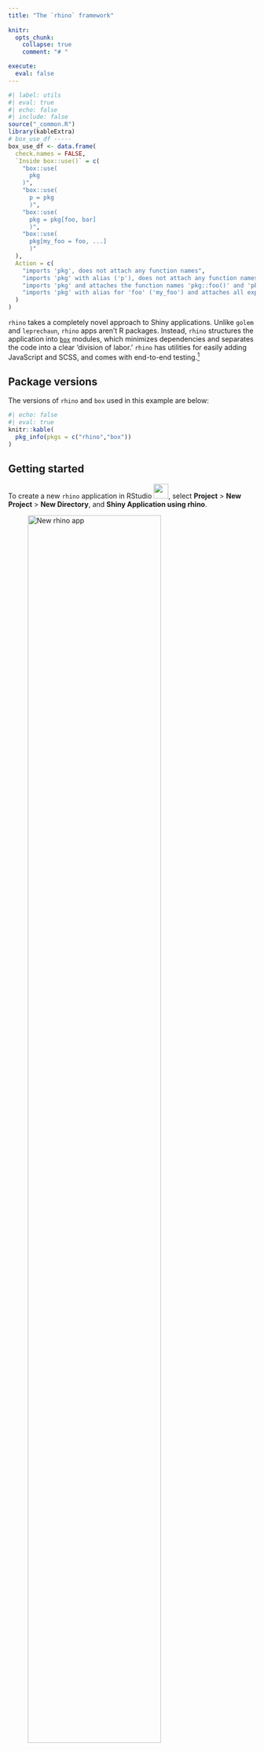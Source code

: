 ```yaml
---
title: "The `rhino` framework"
    
knitr:
  opts_chunk: 
    collapse: true
    comment: "# "

execute: 
  eval: false
---
```


```r
#| label: utils
#| eval: true 
#| echo: false 
#| include: false
source("_common.R")
library(kableExtra)
# box_use_df -----
box_use_df <- data.frame(
  check.names = FALSE,
  `Inside box::use()` = c(
    "box::use(
      pkg
    )",
    "box::use(
      p = pkg
      )",
    "box::use(
      pkg = pkg[foo, bar]
      )",
    "box::use(
      pkg[my_foo = foo, ...]
      )"
  ),
  Action = c(
    "imports 'pkg', does not attach any function names",
    "imports 'pkg' with alias ('p'), does not attach any function names",
    "imports 'pkg' and attaches the function names 'pkg::foo()' and 'pkg::bar()'",
    "imports 'pkg' with alias for 'foo' ('my_foo') and attaches all exported function names"
  )
)
```

`rhino` takes a completely novel approach to Shiny applications. Unlike `golem` and `leprechaun`, `rhino` apps aren't R packages. Instead, `rhino` structures the application into [`box`](https://klmr.me/box/) modules, which minimizes dependencies and separates the code into a clear 'division of labor.' `rhino` has utilities for easily adding JavaScript and SCSS, and comes with end-to-end testing.[^view-rap]

[^view-rap]: The code used to build the `rhino` app is available [here](https://github.com/mjfrigaard/sfw/raw/main/_apps/rap.tar.gz).

## Package versions

The versions of `rhino` and `box` used in this example are below:

```r
#| echo: false
#| eval: true
knitr::kable(
  pkg_info(pkgs = c("rhino","box"))
)
```

## Getting started

To create a new `rhino` application in RStudio ![](img/rstudio.png){height=30}, select **Project** \> **New Project** \> **New Directory**, and **Shiny Application using rhino**. 


![New `rhino` app](img/rhino_new_project.png){fig-align="center" width="80%"}

The **New Project Wizard** will require a *Directory name* and *subdirectory* and *Github Actions CI* (selected by default)

![New Project Wizard](img/new_rhino.png){fig-align="center" width="80%"}


After clicking **Create Project**, rhino will set up our new app (and you should see something like the following output in the **Console**):

:::{layout="[20,80]" layout-valign="top"}

**Installing dependencies:**

```verbatim
- Linking packages into the project library ... Done!
- Resolving missing dependencies ... 
# Installing packages -------------------------------
- Installing treesitter ...     OK [linked from cache]
- Installing treesitter.r ...   OK [linked from cache]
```

:::

:::{layout="[20,80]" layout-valign="top"}

**Updating `renv` lockfile:**

```verbatim
The following package(s) will be updated in the lockfile:

# CRAN --------------------------------------------------
- backports      [* -> 1.5.0]
- box            [* -> 1.2.0]
- box.linters    [* -> 0.10.5]
- box.lsp        [* -> 0.1.3]
- codetools      [* -> 0.2-20]
- config         [* -> 0.3.2]
- lintr          [* -> 3.2.0]
- R.cache        [* -> 0.16.0]
- R.methodsS3    [* -> 1.8.2]
- rex            [* -> 1.2.1]
- styler         [* -> 1.10.3]
- xmlparsedata   [* -> 1.0.5]

# RSPM --------------------------------------------------
- jsonlite       [* -> 1.9.1]
- logger         [* -> 0.4.0]
- R.oo           [* -> 1.27.0]
- R.utils        [* -> 2.13.0]
- renv           [* -> 1.1.4]
- rhino          [* -> 1.10.1]
- stringi        [* -> 1.8.4]
- xfun           [* -> 0.51]

# pm ----------------------------------------------------
- base64enc      [* -> 0.1-3]
- brio           [* -> 1.1.5]
- bslib          [* -> 0.9.0]
- cachem         [* -> 1.1.0]
- callr          [* -> 3.7.6]
- cli            [* -> 3.6.4]
- commonmark     [* -> 1.9.5]
- crayon         [* -> 1.5.3]
- desc           [* -> 1.4.3]
- diffobj        [* -> 0.3.5]
- digest         [* -> 0.6.37]
- evaluate       [* -> 1.0.3]
- fastmap        [* -> 1.2.0]
- fontawesome    [* -> 0.5.3]
- fs             [* -> 1.6.5]
- glue           [* -> 1.8.0]
- highr          [* -> 0.11]
- htmltools      [* -> 0.5.8.1]
- httpuv         [* -> 1.6.15]
- jquerylib      [* -> 0.1.4]
- knitr          [* -> 1.50]
- later          [* -> 1.4.1]
- lazyeval       [* -> 0.2.2]
- lifecycle      [* -> 1.0.4]
- magrittr       [* -> 2.0.3]
- memoise        [* -> 2.0.1]
- mime           [* -> 0.13]
- pkgbuild       [* -> 1.4.7]
- pkgload        [* -> 1.4.0]
- praise         [* -> 1.0.0]
- processx       [* -> 3.8.6]
- promises       [* -> 1.3.2]
- ps             [* -> 1.9.0]
- purrr          [* -> 1.0.4]
- R6             [* -> 2.6.1]
- rappdirs       [* -> 0.3.3]
- Rcpp           [* -> 1.0.14]
- rlang          [* -> 1.1.5]
- rprojroot      [* -> 2.0.4]
- rstudioapi     [* -> 0.17.1]
- sass           [* -> 0.4.9]
- shiny          [* -> 1.10.0]
- sourcetools    [* -> 0.1.7-1]
- stringr        [* -> 1.5.1]
- testthat       [* -> 3.2.3]
- treesitter     [* -> 0.1.0]
- treesitter.r   [* -> 1.1.0]
- vctrs          [* -> 0.6.5]
- waldo          [* -> 0.6.1]
- withr          [* -> 3.0.2]
- xml2           [* -> 1.3.8]
- xtable         [* -> 1.8-4]
- yaml           [* -> 2.3.10]

The version of R recorded in the lockfile will be updated:
- R              [* -> 4.4.2]

- Lockfile written to "~/projects/dev/rap/renv.lock".
- Project '~/projects/dev/rap' loaded. [renv 1.1.4]
```

:::

:::{layout="[20,80]" layout-valign="top"}

**Application structure, tests, and CI/CD**:

```verbatim
✔ Initialized renv.
✔ Application structure created.
✔ Unit tests structure created.
✔ E2E tests structure created.
✔ Github Actions CI added.
```

:::

This initializes the new `rhino` app by opening the `.Rproj` file in RStudio ![](img/rstudio.png){height=30}. If you're using Positron ![](img/positron.png){height=30} To create a `rhino` application from the console, use the following:

```r
#| label: init-rhino
#| code-fold: false
#| eval: false
install.packages("rhino")
rhino::init("/path/to/rhino/app")
```

## `rhino` files 

The initial folder structure for a new `rhino` app is below:

```verbatim
rap/
├── app
│   ├── js/
│   │   └── index.js
│   ├── logic/
│   │   └── __init__.R
│   ├── main.R
│   ├── static/
│   │   └── favicon.ico
│   ├── styles/
│   │   └── main.scss
│   └── view/
│       └── __init__.R
├── app.R
├── config.yml
├── dependencies.R
├── rap.Rproj
├── renv
│   ├── activate.R
│   ├── library/
│   └── settings.json
├── renv.lock
├── rhino.yml
└── tests
    ├── cypress
    │   └── e2e
    │       └── app.cy.js
    ├── cypress.config.js
    ├── testthat
    │   └──  test-main.R
    └── testthat.R

```

The `rhino` package website has [excellent documentation](https://appsilon.github.io/rhino/articles/explanation/what-is-rhino.html) on their approach and philosophy to app development, and it's worth reading through this before getting started. I'll do my best to summarize the application's files below:

### App code 

The `app/` folder contains the primary folder and files:

```bash
#| code-fold: false
app
├── js
│   └── index.js
├── logic
│   └── __init__.R
├── main.R
├── static
│   └── favicon.ico
├── styles
│   └── main.scss
└── view
    └── __init__.R

6 directories, 6 files
```

The subfolders in `app/` contain the following files:

:::{layout="[50,50]" layout-valign="top"}

**`app/js/`** initially contains a blank `index.js` script.

```verbatim
app/js
└── index.js

1 directory, 1 file
```

:::

:::{layout="[50,50]" layout-valign="top"}

**`app/logic/`** contains utility functions and [*code independent from Shiny*](https://appsilon.github.io/rhino/articles/explanation/application-structure.html#logic).

```verbatim
app/logic/
└── __init__.R

1 directory, 1 file
```

:::


:::{layout="[50,50]" layout-valign="top"}

**`app/static/`** stores external resources (like JavaScript files) and is similar to the sub-folders in `inst/` from `golem` and `leprechaun`.

```verbatim
app/static/
└── favicon.ico

1 directory, 1 file
```

:::


:::{layout="[50,50]" layout-valign="top"}

**`app/styles/`** holds custom styles (CSS and HTML) in the `app/styles/main.css` file (which is initially blank).

```verbatim
app/styles/
└── main.scss

1 directory, 1 file
```

:::

:::{layout="[50,50]" layout-valign="top"}

**`app/view/`** will hold all the code used to build the application and [*relies upon the reactive capabilities of Shiny.*](https://appsilon.github.io/rhino/articles/explanation/application-structure.html#view)

```verbatim
app/view/
└── __init__.R

1 directory, 1 file
```

:::

:::{layout="[50,50]" layout-valign="top"}

**`app/main.R`** contains the primary `ui` and `server` code (similar to `app_ui` and `app_server` in a `golem` application).

```verbatim
app/
  └── main.R

1 directory, 1 file
```

:::

The initial **`main.R`** file contains the following code:

```r
#| label: rhino-initial-main
#| code-fold: true
#| code-summary: 'show/hide initial app/main.R'
box::use(
  shiny[bootstrapPage, div, moduleServer, NS, renderUI, tags, uiOutput],
)

#' @export
ui <- function(id) {
  ns <- NS(id)
  bootstrapPage(
    uiOutput(ns("message"))
  )
}

#' @export
server <- function(id) {
  moduleServer(id, function(input, output, session) {
    output$message <- renderUI({
      div(
        style = "display: flex; justify-content: center; align-items: center; height: 100vh;",
        tags$h1(
          tags$a("Check out Rhino docs!", href = "https://appsilon.github.io/rhino/")
        )
      )
    })
  })
}
```

```r
#| label: box_co_box
#| echo: false
#| eval: true
#| results: asis
co_box(color = "r", 
  header = "box::use()?", 
  contents = "If the `box` syntax looks strange--don't worry! `box` is designed to '*completely replaces the base R `library` and `require` functions.*' We'll cover it more in the **Build** section below.")
```

**`app.R`** will run the application and contains the `rhino::app()` function:[^minimal-app-dot-r]

```r
#| code-fold: false
# Rhino / shinyApp entrypoint. Do not edit.
rhino::app()
```

![Initial `rhino` app](img/rhino_initial_launch.png){width='100%' fig-align='center'}

[^minimal-app-dot-r]: `rhino` has a 'minimal `app.R`' [philosophy](https://appsilon.github.io/rhino/articles/explanation/application-structure.html#minimal-app-r), and the call to `rhino::app()` [performs multiple operations](https://appsilon.github.io/rhino/reference/app.html) beyond `shiny::runApp()`

#### YAML files

New `rhino` apps begin with two `.yml` configuration files:

`config.yml` is a YAML file that follows the [`config` package](https://rstudio.github.io/config/) format and initially contains two calls to `rhino`s environment variables:[^config-pkg]

[^config-pkg]: Read more about how to use `config.yml` in the **Environments** section of the [How to: Manage secrets and environments](https://appsilon.github.io/rhino/articles/how-to/manage-secrets-and-environments.html?#environments) vignette.



```yaml
default:
  rhino_log_level: !expr Sys.getenv("RHINO_LOG_LEVEL", "INFO")
  rhino_log_file: !expr Sys.getenv("RHINO_LOG_FILE", NA)
```

`rhino.yml` is a configuration file that contains options for 1) Sass build settings, and 3) import a legacy application structure to `rhino`.[^rhino-yml]

[^rhino-yml]: Read more about `rhino.yml` in the [Explanation: Configuring Rhino - rhino.yml](https://appsilon.github.io/rhino/articles/explanation/rhino-yml.html) vignette. The code below showcases the optional arguments (and is not included in the application).

```yaml
sass: string               # required | one of: "node", "r"
legacy_entrypoint: string  # optional | one of: "app_dir", "source", "box_top_level"
```

#### [`dependencies.R`]{style="font-size: 0.90em; font-weight: bold;"}

`rhino` apps manage dependencies with the `dependencies.R` file and [`renv`](https://rstudio.github.io/renv/articles/renv.html) package.

:::{layout="[50,50]" layout-valign="top"}

`dependencies.R` is used during deployment (as we can see from the comments) and contains any add-on packages used in the application.[^depends] 

[^depends]: `dependencies.R` is covered in the [Manage Dependencies vignette](https://appsilon.github.io/rhino/articles/how-to/manage-r-dependencies.html) on the package website.

```r
# This file allows packrat (used by rsconnect
# during deployment) to pick up dependencies.
library(rhino)
library(treesitter)
library(treesitter.r)
```

:::

:::{layout="[50,50]" layout-valign="top"}

The `renv/` folder stores the R package versions used in the application. `renv.lock` contains the packages and R version used in our application.[^renv]

```verbatim
rap/
  ├── renv/
  │    ├── activate.R
  │    ├── library/
  │    ├── sandbox/
  │    └── settings.dcf
  └── renv.lock
```

:::

[^renv]: Read more about [getting started with `renv`](https://rstudio.github.io/renv/articles/renv.html).
    
We know we'll be using `ggplot2`, `stringr`, and `rlang` in the app, so we'll load these packages here:
    
```r
#| label: snapshot-renv-depends
#| code-fold: false
rhino::pkg_install(c("ggplot2", "stringr", "rlang"))
```
    
Adding packages with `rhino::pkg_install()` will automatically update `dependencies.R` and `renv`.

#### Tests

The `tests/` folder initially contains two sub-folders, `cypress/` and `testthat/`, and the `cypress.json` file.

```verbatim
tests
├── cypress
│   └── e2e
│       └── app.cy.js
├── cypress.config.js
└── testthat
    └── test-main.R

4 directories, 3 files
```

:::{layout="[50,50]" layout-valign="top"}

`tests/cypress/` holds folders for using the Cypress web and component [testing framework](https://www.cypress.io/).[^cypress]

```verbatim
tests/cypress
        └── e2e
              └── app.cy.js

2 directories, 1 file
```

:::

[^cypress]: Testing with Cypress is also covered in the ['Use `shinttest2` vignette'](https://appsilon.github.io/rhino/articles/how-to/use-shinytest2.html).

:::{layout="[50,50]" layout-valign="top"}

`tests/testthat/` contains the architecture for writing unit tests with [testthat](https://testthat.r-lib.org/), which can be run with the `rhino::test_r()` helper function:[^rhino-unit-tests]

```verbatim
tests/testthat/
          └── test-main.R

1 directory, 1 file
```

:::
    
[^rhino-unit-tests]: Read more about `rhino` [unit tests](https://appsilon.github.io/rhino/reference/test_r.html)

## Development

Now that we've covered the initial file and folder structure of a new `rhino` application, we're going to cover how to convert our [movie review Shiny app](https://rstudio-education.github.io/shiny-course/) into the `rhino` structure. 

We'll have to 1) load the `movies` data, and 2) create/call the `scatter_plot()` utility function, and 3) convert the contents of `app.R` into modules.

::: {.callout-note collapse="true"}

### Application files 

I've included the original application files below:

```r
#| eval: false 
#| code-fold: true 
#| code-summary: 'show/hide monolithlic app.R file'
ui <- shiny::fluidPage(
  theme = shinythemes::shinytheme("spacelab"),
  shiny::sidebarLayout(
    shiny::sidebarPanel(
      shiny::selectInput(
        inputId = "y",
        label = "Y-axis:",
        choices = c(
          "IMDB rating" = "imdb_rating",
          "IMDB number of votes" = "imdb_num_votes",
          "Critics Score" = "critics_score",
          "Audience Score" = "audience_score",
          "Runtime" = "runtime"
        ),
        selected = "audience_score"
      ),

      shiny::selectInput(
        inputId = "x",
        label = "X-axis:",
        choices = c(
          "IMDB rating" = "imdb_rating",
          "IMDB number of votes" = "imdb_num_votes",
          "Critics Score" = "critics_score",
          "Audience Score" = "audience_score",
          "Runtime" = "runtime"
        ),
        selected = "critics_score"
      ),

      shiny::selectInput(
        inputId = "z",
        label = "Color by:",
        choices = c(
          "Title Type" = "title_type",
          "Genre" = "genre",
          "MPAA Rating" = "mpaa_rating",
          "Critics Rating" = "critics_rating",
          "Audience Rating" = "audience_rating"
        ),
        selected = "mpaa_rating"
      ),

      shiny::sliderInput(
        inputId = "alpha",
        label = "Alpha:",
        min = 0, max = 1,
        value = 0.4
      ),

      shiny::sliderInput(
        inputId = "size",
        label = "Size:",
        min = 0, max = 5,
        value = 3
      ),

      shiny::textInput(
        inputId = "plot_title",
        label = "Plot title",
        placeholder = "Enter text to be used as plot title"
      ),

      shiny::actionButton(
        inputId = "update_plot_title",
        label = "Update plot title"
      )
    ),

    shiny::mainPanel(
      shiny::br(),
      shiny::p(
        "These data were obtained from",
        shiny::a("IMBD", href = "http://www.imbd.com/"), "and",
        shiny::a("Rotten Tomatoes", href = "https://www.rottentomatoes.com/"), "."
      ),
      shiny::p("The data represent", 
        nrow(movies), 
        "randomly sampled movies released between 1972 to 2014 in the United States."),
      shiny::plotOutput(outputId = "scatterplot"),
      shiny::hr(),
        shiny::p(shiny::em("The code for this shiny application comes from", 
          shiny::a("Building Web Applications with shiny", 
            href = "https://rstudio-education.github.io/shiny-course/"))
          )
    )
  )
)

server <- function(input, output, session) {
  
  new_plot_title <- shiny::reactive({
      tools::toTitleCase(input$plot_title)
    }) |> 
    shiny::bindEvent(input$update_plot_title, 
                     ignoreNULL = FALSE, 
                     ignoreInit = FALSE)
    

  output$scatterplot <- shiny::renderPlot({
    scatter_plot(
        df = movies,
        x_var = input$x,
        y_var = input$y,
        col_var = input$z,
        alpha_var = input$alpha,
        size_var = input$size
      ) + 
      ggplot2::labs(title = new_plot_title()) + 
      ggplot2::theme_minimal() +
      ggplot2::theme(legend.position = "bottom")
  })
}

shiny::shinyApp(ui = ui, server = server)
```

```r
#| eval: false
#| code-fold: true 
#| code-summary: 'show/hide scatter_plot.R utility function'
scatter_plot <- function(df, x_var, y_var, col_var, alpha_var, size_var) {
    ggplot2::ggplot(data = df,
      ggplot2::aes(x = .data[[x_var]],
          y = .data[[y_var]],
          color = .data[[col_var]])) +
      ggplot2::geom_point(alpha = alpha_var, size = size_var)

}
```

Download the [`movies`](https://github.com/mjfrigaard/sfw/raw/main/movies.RData) dataset.

:::




:::{layout="[85,15]" layout-valign="top"}

<div>
### `box` modules
</div>

![](img/box-logo.png){width="0.75in" fig-align="left"}

:::

Unlike R packages, `rhino` applications don't use the `NAMESPACE` and `DESCRIPTION` to manage dependencies. Instead, they use the [`box`](https://klmr.me/box/index.html) modules to explicitly import packages and functions. `box` is designed for writing "*reusable, composable and modular R code*"

#### Dependency refresher

In standard Shiny app development, add-on package functions are used with the following steps:

1. install the package using `install.packages('pkg')`

2. run `library(pkg)`, which loads the package namespace '*and attach\[es\] it on the search list*'

If/when the app is converted into an R package, add-on packages are managed by: 

1. including the package in the `DESCRIPTION` file 

2. using `pkg::fun()` in code below `R/` [^roxygen2-dependencies]
  
[^roxygen2-dependencies]: Add-on packages can also be included in R packages by adding the  `@importFrom` or `@import` tags from `roxygen2`, which writes the `NAMESPACE` directives

The methods above might prompt the following questions:

1. _Why do we load and attach the **entire package namespace** *and* if we only need a single function during standard (i.e., non-package) R development?_ [^install-packages-library]

2. _Why do we install the **entire package** in the `DESCRIPTION` if we're only accessing a single function below R with `pkg::fun()` in our R package?_ [^import-packages-description]

[^install-packages-library]: `install.packages()` downloads and installs packages from a repo like CRAN or GitHub, and `library` (or `require`) loads and attaches the add-on packages to the search list.

[^import-packages-description]: Adding a package to the `Imports` field in the `DESCRIPTION` will download/install the add-on package when your package is installed, but not *attach* it to the search list (the `Depends` field *will* install and attach the package).

This is where [`box`](https://klmr.me/box/index.html) comes in--it's designed to *'completely replace the base R `library` and `require` functions'*. 

#### How `box` modules work

Below is a quick demonstration of `box` modules using `tidyverse::tidyverse_logo()`. If we attempted to use the `tidyverse_logo()` function without installing or loading the `tidyverse` meta-package, we see the following error:[^tidyverse]

[^tidyverse]: `library(tidyverse)` is typically used to install the core tidyverse packages (`ggplot2`, `dplyr`, `tidyr`, `readr`, `purrr`, `tibble`, `stringr`, `forcats`), but this is not advised during package development. 

```r
#| label: tidyverse_logo_test
#| echo: true
#| eval: false
#| error: true
#| code-fold: false
tidyverse_logo()
```

```verbatim
#| eval: false
#| code-fold: false
Error in tidyverse_logo(): could not find function "tidyverse_logo"
```
    
This is expected, because even if `tidyverse` has been installed, it hasn't been loaded with `libaray(tidyverse)`. `box` modules allow us to **encapsulate and explicitly import packages and functions**.[^rhino-explicit-namespaces] 

Below is a quick demonstration of how they work:

:::{layout="[50,50]" layout-valign="top"}

**Create folder**: Create a new `box` module named `tidy` (which again, is just a folder named `tidy`)

```verbatim
└──tidy/
    └─logo.R 
```

:::

:::{layout="[50,50]" layout-valign="top"}

**Import**: import the `tidyverse_logo()` from `tidyverse` by creating a `logo.R` file with the following code

```r
#' @export
box::use(
  tidyverse[tidyverse_logo]
)
```

:::

:::{layout="[50,50]" layout-valign="top"}

**Use module**: call `box::use(tidy/logo)` to access the `logo` object from the `tidy` module

```r
box::use(
  tidy/logo
)
```

:::


**`box::use()` creates *and* accesses `box` modules.** The first call to `box::use()` in `tidy/logo.R` places `tidyverse_logo()` in a `tidy` module, and the second call to `box::use()` allows us to use the `logo` object.

Use `ls()` on `logo` to return the object(s) it imports:

```r
#| label: ls_logo
#| eval: false
#| code-fold: false
ls(logo)
```

```verbatim
[1] "tidyverse_logo"
```
    
**To access the objects within a `box` module, use the `$` operator.**

```r
#| eval: false
#| code-fold: false
logo$tidyverse_logo()
```

```verbatim
⬢ __  _    __   .    ⬡           ⬢  . 
 / /_(_)__/ /_ ___  _____ _______ ___ 
/ __/ / _  / // / |/ / -_) __(_-</ -_)
\__/_/\_,_/\_, /|___/\__/_/ /___/\__/ 
     ⬢  . /___/      ⬡      .       ⬢ 
```

<br>
    
`box` modules are self-contained, meaning the `tidyverse_logo()` function only exists *inside* the `logo` module. Explicitly listing the packages and functions we intend to use with `box::use()` means we no longer need to include calls to  `install.packages()` and `library()` or `require()`. 

Note what happens when I try to access the `tidyverse_logo()` function by itself:

```r
#| label: tidyverse_logo_retest
#| eval: false
#| error: true
#| code-fold: false
tidyverse_logo()
```
        
```verbatim
Error in tidyverse_logo(): could not find function "tidyverse_logo"
```

<br>

This was a very brief overview of `box`, and I **highly recommend consulting the [`box` website](https://klmr.me/box/index.html) and vignettes**. The `rhino` website also has a great overview on using [`box` with Shiny apps](https://appsilon.github.io/rhino/articles/explanation/box-modules.html).[^rbox]


[^rbox]: I'd start with ["the hierarchy of module environments"](https://klmr.me/box/articles/mod-env-hierarchy.html) vignette. I've also created a collection of `box` module examples in the [`rbox` repo](https://github.com/mjfrigaard/rbox/blob/main/boxes.md).

[^rhino-explicit-namespaces]: This is how `box` "*completely replaces the base R `library` and `require` functions*" - [`box` documentation](https://klmr.me/box/index.html).

### Utility functions

We'll start developing `rap` by creating a `box` module for our plotting utility function, `scatter_plot()`. Recall that the `app/logic` folder contains the non-Shiny code and functions:[^rhino-logic-folder]

[^rhino-logic-folder]: `rhino` apps come with an `app/logic/` folder, which is used to store code for [*"data manipulation, generating non-interactive plots and graphs, or connecting to an external data source, but outside of definable inputs, it doesn't interact with or rely on shiny in any way."*](https://appsilon.github.io/rhino/articles/explanation/application-structure.html#logic)

:::{layout="[50,50]" layout-valign="top"}

**`app/logic/plot.R`**

```verbatim
app/logic/
├── __init__.R
└── plot.R

1 directory, 2 files
```

:::

In `app/logic/plot.R`, we'll include the `ggplot2` and `rlang` functions used in `scatter_plot()` with `box::use()` :

```r
#| eval: false 
#| code-fold: false 
# contents of app/logic/plot.R

#' scatter plot function
#' @export
scatter_plot <- function(df, x_var, y_var, col_var, alpha_var, size_var) {

box::use(
  ggplot2[ggplot, aes, geom_point], # <1> 
  rlang[.data] # <2> 
)
  
  ggplot( # <3>
    data = df,
    aes( 
      x = .data[[x_var]], # <4>
      y = .data[[y_var]], # <4>
      color = .data[[col_var]] # <4>
    )
  ) +
    geom_point(alpha = alpha_var, size = size_var) # <3>
  
}
```
1. Add `ggplot2` functions
2. Add `rlang` functions
3. Use `ggplot2` functions
4. Use `rlang` functions

### Data

We'll also include a `box` module for importing the `movies` data in `app/logic/data.R`. This module will read the movies data from a `.csv` file stored in a previous branch of the `sap` package.[^data-branch]

[^data-branch]: The `movies.csv` file comes from the [`07_data` branch of sap](https://github.com/mjfrigaard/sap/tree/07_data/data-raw).


```r
#| eval: false 
#| code-fold: false 
# contents of app/logic/data.R

#' @export
box::use(
  vroom[vroom, cols, col_skip] # <1>
)

#' import movies data 
#' @export
movies_data <- function() {
  raw_csv_url <- "https://tinyurl.com/5cdmpuzy"
  vroom(raw_csv_url, # <2>
    col_types = cols(...1 = col_skip())) # <2>
}
```
1. Add `vroom` functions 
2. Call `vroom` functions

In `app/logic/data.R`, the necessary `vroom` functions are included with `box::use()` to import `movies.csv` from GitHub.

Now that we have modules for our utility function and data, we want to make them available to our Shiny (`box`) modules. We can do this in the `app/logic/__init__.R` file: 

```r
#| eval: false 
#| code-fold: false 
# Logic: application code independent from Shiny.
# https://go.appsilon.com/rhino-project-structure
#' @export
box::use(
  app / logic / data,
  app / logic / plot
)
```

Including the folder paths in `box::use()` in  `app/logic/__init__.R` will export the `plot` and `data` modules we created above:[^box-init-files]


[^box-init-files]: The `__init__.R` files are covered [on the `rhino` website](https://appsilon.github.io/rhino/articles/explanation/box-modules.html#init-files)

Now we can use use `app/logic/data` and `app/logic/plot` in our Shiny (box) modules below.

### Modules

To convert contents of our monolithic `app.R` file into Shiny (`box`) modules, we'll start by creating files for each module in the `app/view/` folder. 

First we'll create the `app/view/var_inputs` module for collecting the user variable inputs: 

:::{layout="[50,50]" layout-valign="top"}

**`app/view/var_inputs.R`**

```verbatim
app/view/
├── __init__.R
└── var_inputs.R

1 directory, 2 files
```

:::

**`rhino` modules are still broken into `ui` and `server` functions, and `box::use()` is called *within* each function to add the necessary `package[function]`**

```r
#| eval: false 
#| code-fold: show
#| code-summary: 'show/hide app/view/var_inputs.R'  
## app/view/var_inputs.R

# define module functions

#' variable input values ui
#' @export
ui <- function(id) {
  box::use(
    shiny[
      NS, tagList, selectInput
    ],
  )
  ns <- NS(id)
  tagList(
    selectInput(
      inputId = ns("y"),
      label = "Y-axis:",
      choices = c(
        "IMDB rating" = "imdb_rating",
        "IMDB number of votes" = "imdb_num_votes",
        "Critics Score" = "critics_score",
        "Audience Score" = "audience_score",
        "Runtime" = "runtime"
      ),
      selected = "audience_score"
    ),
    selectInput(
      inputId = ns("x"),
      label = "X-axis:",
      choices = c(
        "IMDB rating" = "imdb_rating",
        "IMDB number of votes" = "imdb_num_votes",
        "Critics Score" = "critics_score",
        "Audience Score" = "audience_score",
        "Runtime" = "runtime"
      ),
      selected = "imdb_rating"
    ),
    selectInput(
      inputId = ns("z"),
      label = "Color by:",
      choices = c(
        "Title Type" = "title_type",
        "Genre" = "genre",
        "MPAA Rating" = "mpaa_rating",
        "Critics Rating" = "critics_rating",
        "Audience Rating" = "audience_rating"
      ),
      selected = "mpaa_rating"
    )
  )
}

#' variable input values server
#' @export
server <- function(id) {
  box::use(
    shiny[moduleServer, reactive],
  )

  moduleServer(id, function(input, output, session) {
    return(
      reactive({
        list(
          "x" = input$x,
          "y" = input$y,
          "z" = input$z
        )
      })
    )
  })
}
```

The `server` function in `app/view/var_inputs` returns a reactive list of column names from the UI.

We'll also create `aes_inputs` module for collecting the graph 'aesthetics' inputs:

:::{layout="[50,50]" layout-valign="top"}

**`app/view/aes_inputs.R`**

```verbatim
app/view/
├── __init__.R
├── aes_inputs.R
└── var_inputs.R

1 directory, 3 files
```

:::

Note that each module explicitly lists the functions it uses in the `box::use()` section:  

```r
#| eval: false 
#| code-fold: true 
#| code-summary: 'show/hide app/view/aes_inputs.R' 
# app/view/aes_inputs.R

# define module functions

#' aesthetic input values ui
#' @export
ui <- function(id) {
  box::use(
    shiny[
      NS, tagList, 
      sliderInput, textInput
    ],
  )
  ns <- NS(id)
  tagList(
    sliderInput(
      inputId = ns("alpha"),
      label = "Alpha:",
      min = 0, max = 1, step = 0.1,
      value = 0.5
    ),
    sliderInput(
      inputId = ns("size"),
      label = "Size:",
      min = 0, max = 5,
      value = 2
    ),
    textInput(
      inputId = ns("plot_title"),
      label = "Plot title",
      placeholder = "Enter plot title"
    )
  )
}

#' aesthetic input values server
#' @export
server <- function(id) {
  box::use(
    shiny[moduleServer, reactive],
  )

  moduleServer(id, function(input, output, session) {
    return(
      reactive({
        list(
          "alpha" = input$alpha,
          "size" = input$size,
          "plot_title" = input$plot_title
        )
      })
    )
  })
}
```



```r
#| eval: false 
#| include: false
#| code-fold: false 
# app/view/inputs.R

# define module functions

#' input values ui
#' @export
ui <- function(id) {
  box::use(
    shiny[
      NS, tagList, selectInput, h3,
      sliderInput, textInput
    ],
  )
  ns <- NS(id)
  tagList(
    selectInput(
      inputId = ns("y"),
      label = "Y-axis:",
      choices = c(
        "IMDB rating" = "imdb_rating",
        "IMDB number of votes" = "imdb_num_votes",
        "Critics Score" = "critics_score",
        "Audience Score" = "audience_score",
        "Runtime" = "runtime"
      ),
      selected = "audience_score"
    ),
    selectInput(
      inputId = ns("x"),
      label = "X-axis:",
      choices = c(
        "IMDB rating" = "imdb_rating",
        "IMDB number of votes" = "imdb_num_votes",
        "Critics Score" = "critics_score",
        "Audience Score" = "audience_score",
        "Runtime" = "runtime"
      ),
      selected = "imdb_rating"
    ),
    selectInput(
      inputId = ns("z"),
      label = "Color by:",
      choices = c(
        "Title Type" = "title_type",
        "Genre" = "genre",
        "MPAA Rating" = "mpaa_rating",
        "Critics Rating" = "critics_rating",
        "Audience Rating" = "audience_rating"
      ),
      selected = "mpaa_rating"
    ),
    sliderInput(
      inputId = ns("alpha"),
      label = "Alpha:",
      min = 0, max = 1, step = 0.1,
      value = 0.5
    ),
    sliderInput(
      inputId = ns("size"),
      label = "Size:",
      min = 0, max = 5,
      value = 2
    ),
    textInput(
      inputId = ns("plot_title"),
      label = "Plot title",
      placeholder = "Enter plot title"
    )
  )
}

#' input values server
#' @export
server <- function(id) {
  box::use(
    shiny[moduleServer, reactive],
  )

  moduleServer(id, function(input, output, session) {
    return(
      reactive({
        list(
          "x" = input$x,
          "y" = input$y,
          "z" = input$z,
          "alpha" = input$alpha,
          "size" = input$size,
          "plot_title" = input$plot_title
        )
      })
    )
  })
}

```
    
The final `display` module contains the code for collecting the variable and aesthetic inputs and rendering the graph.


:::{layout="[50,50]" layout-valign="top"}

**`app/view/display`**

```verbatim
├── __init__.R
├── aes_inputs.R
├── display
└── var_inputs.R

1 directory, 4 files
```

:::


The `app/logic/data` and `app/logic/plot` modules are added to `app/view/display` with `box::use()`:

```r
#| label: display_module_use
#| eval: false 
#| code-fold: false
# app/view/display.R

# import data and plot modules
box::use(
  app / logic / data,
  app / logic / plot
)
```

The `ui` in `app/view/display` includes the necessary `shiny` functions with `box::use()`:

```r
#| label: display_module_ui
#| eval: false 
#| code-fold: false
#' display ui
#' @export
ui <- function(id) {
  box::use(
    shiny[NS, tagList, tags, plotOutput]
  )
  ns <- NS(id)
  # use data$movies_data() ----
  tagList(
    tags$br(),
    tags$p(
      "These data were obtained from",
      tags$a("IMBD", href = "http://www.imbd.com/"), "and",
      tags$a("Rotten Tomatoes", href = "https://www.rottentomatoes.com/"), 
      ". The data represent 651 randomly sampled movies released between 
      1972 to 2014 in the United States."
    ),
    tags$hr(),
    plotOutput(outputId = ns("scatterplot")),
    tags$hr(),
    tags$blockquote(
      tags$em(
        tags$h6(
          "The code for this application comes from the ",
          tags$a("Building web applications with Shiny",
            href = "https://rstudio-education.github.io/shiny-course/"
          ),
          "tutorial"
        )
      )
    )
  )
}
```
    
The `server` function adds the `ggplot2`, `shiny`, `tools`, and `stringr` functions with `box::use()` for creating the plot output, and imports the `movies` data with `data$movies_data()`:

```r
#| label: display_module_server
#| eval: false 
#| code-fold: false
#' display server
#' @export
server <- function(id, var_inputs) {
  
  # load 
  box::use(
    ggplot2[labs, theme_minimal, theme],
    shiny[NS, moduleServer, plotOutput, reactive, renderPlot],
    tools[toTitleCase],
    stringr[str_replace_all]
  )

  moduleServer(id, function(input, output, session) {
    
    # use data$movies_data() ----
    movies <- data$movies_data()

    inputs <- reactive({
      plot_title <- toTitleCase(var_inputs()$plot_title)
      list(
        x = var_inputs()$x,
        y = var_inputs()$y,
        z = var_inputs()$z,
        alpha = var_inputs()$alpha,
        size = var_inputs()$size,
        plot_title = plot_title
      )
    })

    output$scatterplot <- renderPlot({
      # use plot$scatter_plot() ----
      plot <- plot$scatter_plot(
        df = movies,
        x_var = inputs()$x,
        y_var = inputs()$y,
        col_var = inputs()$z,
        alpha_var = inputs()$alpha,
        size_var = inputs()$size
      )
      plot +
        labs(
          title = inputs()$plot_title,
          x = str_replace_all(
            toTitleCase(inputs()$x ), "_", " " ),
          y = str_replace_all(
            toTitleCase(inputs()$y), "_", " " )
        ) +
        theme_minimal() +
        theme(legend.position = "bottom")
    })
  })
}
```

After creating the `app/view/display.R` module, I'll add `testthat` tests for the `app/logic/` and `app/view` modules.

### Unit tests 

The unit tests for the `box` modules in `app/logic/` and `app/view/` are in the `tests/testthat/` folder:

:::{layout="[50,50]" layout-valign="top"}

**`tests/testthat/`**

```verbatim
tests/testthat/
        ├── test-data.R
        └── test-plot.R

1 directory, 2 files
```

:::

Unit tests with `rhino` applications are similar to unit tests in R packages, with a few important differences: 

1. We don't have access to the `usethis` and `devtools` functions for creating or running test files, so we'll need to import the necessary `testthat` functions with `box::use()` 

2. To run the tests in `rap`, we can use the `rhino::test_r()` function (`test_r()` will run the unit tests in `tests/testthat/`)

The first test for `app/logic/data.R` is below: 

```r
#| eval: false 
#| code-fold: false
# import testthat 
box::use(
  testthat[describe, it, expect_equal, expect_true]
)

# import data module
box::use(
  app / logic / data
)

describe("Feature: Movies Data Dimensions Verification
  As a data analyst,
  I want to ensure the movies data frame has the correct dimensions
  So that I can rely on its structure for further analysis.", 
  code = {
  it("Scenario: Checking the dimensions of the movies data frame
    Given a function to import movies data
    When I call the function to retrieve the movies data
    Then the data frame should have 651 rows and 34 columns
    And the data frame should be of type 'data.frame'", 
    code = {
    # call function to import movies data
    movies <- data$movies_data()
    # test dimensions
    expect_equal(
      object = dim(movies), 
      expected = c(651L, 34L))
    # test class
    expect_true(object = is.data.frame(movies))
  })
})
```

The test for `app/logic/plot.R` is below. Note this test imports the `app/logic/data` and `app/logic/plot` modules:

```r
#| eval: false 
#| code-fold: false
# import testthat and ggplot2 function
box::use(
  testthat[describe, it, expect_equal, expect_true],
  ggplot2[is.ggplot]
)
# import data and plot modules
box::use(
  app / logic / data,
  app / logic / plot
)


describe("Feature: Scatter Plot Generation Verification
  As a data analyst,
  I want to ensure that scatter_plot() generates a valid scatter plot
  So that I can use it for visualizing relationships in movies data.", 
  code = {
  it("Scenario: Generating a scatter plot with specified parameters
    Given a function to import movies data
    And a function scatter_plot() from the plot module
    When I call scatter_plot() with movies data
    And specify x_var as 'critics_score'
    And specify y_var as 'imdb_rating'
    And specify col_var as 'mpaa_rating'
    And set alpha_var to 2 / 3
    And set size_var to 2
    Then the function should return a ggplot object with a scatter plot",
    code = {
    # call function to import movies data
    movies <- data$movies_data()
    # test point plot
    expect_true(
      is.ggplot(
          # call scatter_plot() from plot module
          plot$scatter_plot(
            df = movies,
            x_var = 'critics_score', 
            y_var = 'imdb_rating', 
            col_var = 'mpaa_rating', 
            alpha_var = 2 / 3,
            size_var = 2
          )
        )
      )
  })
})
```

Running the `testthat` tests in `rap` app is *slightly* different than executing tests in an R package. The standard `devtools` functions and keyboard shortcuts aren't available, but `rhino` comes with a [`rhino::test_r()`](https://appsilon.github.io/rhino/reference/test_r.html) helper function to run all the tests in the `testthat/` folder:

:::{layout="[50,50]" layout-valign="top"}

```r
rhino::test_r()
```

```verbatim
══ Results ════════════════════════════
[ FAIL 0 | WARN 0 | SKIP 0 | PASS 4 ]
> rhino::test_r()
✔ | F W  S  OK | Context
✔ |          2 | data                 
✔ |          1 | main                 
✔ |          1 | plot                 

══ Results ════════════════════════════
[ FAIL 0 | WARN 0 | SKIP 0 | PASS 4 ]
```

:::

### Module tests

We can test the application modules with Shiny's `testServer()` function. We'll test that the reactive list of inputs is returned from `app/view/var_inputs` and `app/view/aes_inputs`:

```r
#| eval: false 
#| code-fold: true
#| code-summary: 'show/hide tests/testthat/test-var_inputs.R'
# import testthat and shiny's testServer()
box::use(
  testthat[describe, it, expect_equal],
  shiny[testServer]
)

# import inputs module
box::use(
  app / view / var_inputs
)

describe("Feature: Server Reactive Values Verification
  As a Shiny app developer,
  I want to ensure the var_inputs module returns a list of reactive values 
  So that I can confirm the server's responsiveness to input changes.", 
  code = {
  it("Scenario: Checking the return values of the server function
    Given a server function var_inputs$server for handling reactive inputs
    When I create a server object and set reactive input values as:
      | input       | value            |
      | x           | audience_score   |
      | y           | imdb_rating      |
      | z           | mpaa_rating      |
    And I compare the returned values from the server
    Then the returned values should match the following list:
      | key        | value            |
      | x          | audience_score   |
      | y          | imdb_rating      |
      | z          | mpaa_rating      |", 
    code = {
    # create server object
    testServer(app = var_inputs$server, expr = {
      # create list of output vals
      test_vals <- list(
        x = "audience_score",
        y = "imdb_rating",
        z = "mpaa_rating")
      # change inputs
      session$setInputs(x = "audience_score",
                        y = "imdb_rating",
                        z = "mpaa_rating")
      # test class
      expect_equal(
        object = session$returned(),
        expected = test_vals
      )
   })
  })
})
```


```r
#| eval: false 
#| code-fold: true
#| code-summary: 'show/hide tests/testthat/test-aes_inputs.R'
# import testthat and shiny's testServer()
box::use(
  testthat[describe, it, expect_equal],
  shiny[testServer]
)

# import inputs module
box::use(
  app / view / aes_inputs
)

describe("Feature: Server Reactive Values Verification
  As a Shiny app developer,
  I want to ensure the aes_inputs module returns a list of reactive values 
  So that I can confirm the server's responsiveness to input changes.", 
  code = {
  it("Scenario: Checking the return values of the server function
    Given a server function aes_inputs$server for handling reactive inputs
    When I create a server object and set reactive input values as:
      | alpha      | 0.5              |
      | size       | 2                |
      | plot_title | Enter Plot Title |
    And I compare the returned values from the server
    Then the returned values should match the following list:
      | alpha      | 0.5              |
      | size       | 2                |
      | plot_title | Enter Plot Title |", 
    code = {
    # create server object
    testServer(app = aes_inputs$server, expr = {
      # create list of output vals
      test_vals <- list(
        alpha = 0.5,
        size = 2,
        plot_title = "Enter Plot Title")
      # change inputs
      session$setInputs(alpha = 0.5,
                        size = 2,
                        plot_title = "Enter Plot Title")
      # test class
      expect_equal(
        object = session$returned(),
        expected = test_vals
      )
   })
  })
})
```

We'll also want to make sure the reactive inputs are passed from the `app/view/inputs/` module to the `app/view/display/` module. 

```r
#| eval: false 
#| code-fold: false
# import testthat and shiny's testServer()
box::use(
  testthat[describe, it, expect_equal],
  shiny[testServer]
)

# import inputs module
box::use(
  app / view / display,
  app / view / var_inputs,
  app / view / aes_inputs
)

describe("Feature: Server Acceptance of Reactive Values
  As a Shiny app developer,
  I want to verify that the display server can accept a list of reactive values
  So that I can ensure the interactive elements of the app respond as expected.",
  code = {
  it("Scenario: Confirming the server's handling of reactive input values
    Given a server function display$server for processing reactive inputs
    When I test the server with a list of reactive inputs:
      | input      | value            |
      | x          | critics_score    |
      | y          | imdb_rating      |
      | z          | mpaa_rating      |
      | alpha      | 0.5              |
      | size       | 2                |
      | plot_title | 'Plot Title'     |
    Then the server should correctly receive and process the reactive inputs
    And the inputs received by the server should match the specified values",
    code = {
    # test inputs to display$server
    testServer(
      app = display$server,
      args = list(
        var_inputs =
          reactive(
            list( 
                x = "critics_score",
                y = "imdb_rating",
                z = "mpaa_rating"
              )
            ),
          aes_inputs =
            reactive(
              list( 
                alpha = 0.5,
                size = 2,
                plot_title = "plot title"
                )
              )
      ),
      expr = {
        expect_equal(
          # test against input reactive list
          object = inputs(),
          expected = list(
            x = "critics_score",
            y = "imdb_rating",
            z = "mpaa_rating",
            alpha = 0.5,
            size = 2,
            plot_title = "Plot Title"
          )
        )
    })
  })
})
```

:::{layout="[50,50]" layout-valign="top"}

**`tests/testthat/`**

```verbatim
tests/testthat/
├── test-data.R
├── test-display.R
├── test-inputs.R
├── test-main.R
└── test-plot.R

1 directory, 5 files
```

:::

:::{layout="[50,50]" layout-valign="top"}

```r
rhino::test_r()
```

```verbatim
✔ | F W  S  OK | Context
✔ |          1 | aes_inputs
✔ |          2 | data      
✔ |          1 | display   
✔ |          1 | plot      
✔ |          1 | var_inputs

══ Results ═══════════════════════════
[ FAIL 0 | WARN 0 | SKIP 0 | PASS 6 ]
```

:::

These tests confirm the reactive values are passed between the `app/view/inputs` and the `app/view/display` modules. 

### Launch

After the `app/logic/` and `app/view/` code has been written and tested, we can add the modules and layout functions to `app/main.R`:

```r
#| eval: false 
#| code-fold: false
# app/main.R

# shiny functions
box::use(
  shiny[
    NS, tags, icon, moduleServer
  ],
  # bslib functions
  bslib[
    page_fillable, layout_sidebar, sidebar, 
    card, card_header, card_body, bs_theme
  ]
)

# import modules ----
box::use(
  ## load inputs module
  app / view / var_inputs,
  app / view / aes_inputs,
  ## load display module 
  app / view / display
)
```

The `ui()` and `server()` functions in `app/main` look very similar to `golem` and `leprechaun` UI and server functions, except we access the modules using the `$` operator.

The `ui()` function includes `var_inputs$ui()`,  `aes_inputs$ui()` and `display$ui()`.

```r
#| eval: false 
#| code-fold: false
#' rap ui
#' @export
ui <- function(id) {
  ns <- NS(id)
  page_fillable(
    # theme
    theme = bs_theme(
        bg = "#202123", 
        fg = "#B8BCC2",
        primary = "#EA80FC", 
        secondary = "#48DAC6",
        base_font = c("Proxima Nova", "sans-serif"),
        code_font = c("Hack", "monospace"),
        heading_font = c("Optima", "sans-serif")
    ),
    layout_sidebar(
      sidebar = sidebar(
        var_inputs$ui(ns("vals")),
        aes_inputs$ui(ns("aes"))
        ),
        card(
          full_screen = TRUE,
        card_body(
            display$ui(ns("disp"))
          )
        )
      )
    )
}
```

The `help-button` will be covered below in the `rhino::build_sass()` and `rhino::build_js()`.

The `server` function in `app/main.R` calls the `var_inputs$server()` and `aes_inputs$server()`, collects the input values as `selected_vars` and `selected_aes`, then passes these to `display$server()`:

```r
#| eval: false 
#| code-fold: false
#' rap server
#' @export
server <- function(id) {
  moduleServer(id, function(input, output, session) {
    
    # collect variable inputs module server ----
    selected_vars <- var_inputs$server(id = "vals")
    # collect aesthetic inputs module server ----
    selected_aes <- aes_inputs$server(id = "aes")
    
    # pass to display module server ----
    display$server(
      id = "disp",
      var_inputs = selected_vars,
      aes_inputs = selected_aes
    )
  })
}
```
    
After saving all the module files and `app/main.R`, we can run the app using `app.R`: 

![Initial `rap` app](img/rap_initial_launch.png){width="100%" fig-align="center"}


### Adding resources

It's fairly straightforward to add external resources (i.e., JavaScript, CSS, Sass, etc.) to `rhino` apps. We'll cover the [examples from the website](https://appsilon.github.io/rhino/articles/tutorial/create-your-first-rhino-app.html#add-javascript-code) to demonstrate adding *both* CSS and JavaScript to the `rap` codebase. Be sure to download and install [Node.js](https://nodejs.org/en/download/).

```r
#| label: node_js_co_box
#| echo: false
#| eval: true
#| results: asis
co_box(color = "r", size = "1.05", hsize = "1.10",
  fold = TRUE,
  header = "Node.js in Positron ![](img/positron.png){height=30}", 
  contents = "
While developing in Positron, I kept getting the following error when trying to execute `build_sass()` and `build_js()`:

\`\`\`sh
Error in `value[[3L]]()`:
! Do you have Node.js installed?
Check https://go.appsilon.com/rhino-system-dependencies for details.
ℹ If you can't use Node.js, try using sass: 'r' configuration.
\`\`\`

Both functions worked in RStudio, so I was able to add both SASS and JavaScript to the app. 

The path for my `nvm`/`node` versions are below:

**In RStudio ![](img/rstudio.png){height=25}**

\`\`\`sh
Bash@MacBook rap$ which npm
/Users/mjfrigaard/.nvm/versions/node/v22.14.0/bin/npm
Bash@MacBook rap$ which node
/Users/mjfrigaard/.nvm/versions/node/v22.14.0/bin/node
\`\`\`


**In Positron ![](img/positron.png){height=25}**

\`\`\`sh
(3.9.15) Bash@MacBook rap$ which npm
/Users/mjfrigaard/.nvm/versions/node/v22.14.0/bin/npm
(3.9.15) Bash@MacBook rap$ which node
/Users/mjfrigaard/.nvm/versions/node/v22.14.0/bin/node
\`\`\`
  
  ")
```

Update the `card_header()` to include the title, info button, and display module in `app/main.R`:

:::{layout="[30,70]" layout-valign="top"}

**Help button**

```r
card_header(
  tags$button(id = "help-button",
    icon("info"),
    # add 'onclick' after 
    # rhino::build_sass() and 
    # rhino::build_js()
    onclick = "App.showHelp()")
)
```

:::

The following CSS is added to `app/styles/main.css` in the `container` for the button.

:::{layout="[30,70]" layout-valign="top"}

**`app/styles/main.css`**

```css
// app/styles/main.scss

.components-container {
    display: inline-grid;
    grid-template-columns: 1fr 1fr;
    width: 100%;
  
    .component-box {
      padding: 10px;
      margin: 10px;
      box-shadow: 
        0 4px 8px 0 #00000033,   
        0 6px 20px 0 #00000030;
    }
  }
  
  h1 {
    text-align: center;
    font-weight: 900;
  }
  
  #help-button {
    position: fixed;
    top: 0;
    right: 0;
    margin: 10px;
  }
```

:::

Run `rhino::build_sass()` to create the `app/static/css/app.min.css` file (**requires [node.js](https://nodejs.org/en/)**)


:::{layout="[40,60]" layout-valign="top"}

```r
rhino::build_sass()
```

```verbatim
ℹ Initializing Node.js directory...
ℹ Installing Node.js packages with npm...

added 761 packages in 23s

> build-sass
> sass --no-source-map --style=compressed
  ../app/styles/main.scss:
  ../app/static/css/app.min.css
```

:::

This tells me `app.min.css` has been added to in `app/static/css/`

```verbatim
app/static/
      └── css
           └── app.min.css
```

Add the following to `app/js/index.js`:

```js
export function showHelp() {
alert('Learn more about shiny frameworks: https://mjfrigaard.github.io/posts/my-rhino-app/');
}
```

Run `rhino::build_js()` to build the `app/static/js/app.min.js` (**requires [node.js](https://nodejs.org/en/)**)

:::{layout="[40,60]" layout-valign="top"}

```r
rhino::build_js()
```

```verbatim
build-js
webpack

asset app.min.js 502 bytes [emitted]
[minimized] (name: main)
runtime modules 670 bytes 3 modules
../app/js/index.js 126 bytes [built] [code generated]
webpack 5.69.0 compiled successfully in 1300 ms
```

:::

The output tells me the `app.min.js` has been created in `app/static/js`

```verbatim
app/static/
      └── js
          └── app.min.js
```

Now when I save everything and click '**Run App**' in `app.R` I should see the info button (and message):


![Adding `.js` to `app/js/index.js`](img/rap_info_button.png){height="100%" width="100%" fig-align="center"}

#### Update `main.R` test 

The message from our info-button has changed, so we'll want to update the test to include the correct string match: 

```r
#| eval: false 
#| code-fold: false
box::use(
  shiny[testServer],
  testthat[expect_true, test_that],
)
box::use(
  app/main[server],
)

test_that("main server works", {
  testServer(server, {
    expect_true(
      grepl(x = output$message$html, 
            pattern = "Learn more about shiny frameworks: https://mjfrigaard.github.io/posts/my-rhino-app/"))
  })
})
```

### System tests ([`shinytest2`]{style="font-size: 0.83em;"})

System tests can also be written using [`shinytest2`](https://rstudio.github.io/shinytest2/). The tests below come from *System tests* chapter of Shiny App-Packages.[^system-tests-shinyap]

Start by installing `shinytest2` and `shinyvalidate`:[^how-to-use-shinytest2]

```r
#| eval: false 
#| code-fold: false
rhino::pkg_install(c("shinytest2", "shinyvalidate"))
```

Create new tests with `shinytest2::record_test()` the same way you would for a standard Shiny app:

```r
#| eval: false 
#| code-fold: false
shinytest2::record_test()
```

![Test recorder](img/shinytest2_rhino.png){width="100%" fig-align="center"}

This produces the following in the **Console**:

```verbatim
Loading required package: shiny

Listening on http://127.0.0.1:5800
{shiny} R stderr ----------- Loading required package: shiny
{shiny} R stderr ----------- Running application in test mode.
{shiny} R stderr ----------- 
{shiny} R stderr ----------- Listening on http://127.0.0.1:6435
• Saving test runner: tests/testthat.R
• Saving test file: tests/testthat/test-shinytest2.R
• Adding shinytest2::load_app_env() to tests/testthat/setup-shinytest2.R
• Running recorded test: tests/testthat/test-shinytest2.R
Loading required package: testthat
✔ | F W  S  OK | Context
✔ |   2      1 | shinytest2 [11.9s]                                                         
────────────────────────────────────────────────────────────────────────────────
Warning (test-shinytest2.R:11:3): {shinytest2} recording: rap
Adding new file snapshot: 'tests/testthat/_snaps/rap-001_.png'

Warning (test-shinytest2.R:11:3): {shinytest2} recording: rap
Adding new file snapshot: 'tests/testthat/_snaps/rap-001.json'
────────────────────────────────────────────────────────────────────────────────

══ Results ═════════════════════════════════════════════════════════════════════
Duration: 12.0 s

[ FAIL 0 | WARN 2 | SKIP 0 | PASS 1 ]
```

#### `rhino` Shiny modules

::: {layout="[50,50]"}

When setting inputs with `app$set_inputs()` in  `sap`, the variable `inputId`s are nested inside the module namespaces:

```r
app$set_inputs(`vars-y` = "imdb_num_votes")
app$set_inputs(`vars-x` = "critics_score")
app$set_inputs(`vars-z` = "genre")
```

:::

::: {layout="[50,50]"}

In `rap`, the `box` modules have another level of encapsulation (i.e., `vars-y` becomes `app-vals-y`):

```r
app$set_inputs(`app-vals-y` = "imdb_num_votes")
app$set_inputs(`app-vals-x` = "critics_score")
app$set_inputs(`app-vals-z` = "genre")
```

:::

It's important to keep these differences in mind when writing `shinytest2` tests.[^modules-encapsulation]

[^modules-encapsulation]: This is referenced in the [Cypress tutorial](https://appsilon.github.io/rhino/articles/tutorial/write-end-to-end-tests-with-cypress.html#test-if-the-button-shows-the-message) when trying to identify the text output from the `app/view/message` module.

#### BDD system tests 

I've provided a few `shinytest2` example tests for the data visualization user-input features using `testthat`s BDD functions:[^feature-1-system-tests]

```r
#| eval: false 
#| code-fold: show 
#| code-summary: 'show/hide contents of tests/testthat/test-rap-feature-01.R'
library(shinytest2)
describe("Feature 1: Scatter plot data visualization dropdowns
           As a film data analyst
           I want to explore variables in the movie review data
           So that I can analyze relationships between movie reivew sources", {
             
  describe("Scenario A: Change dropdown values for plotting
             Given the movie review application is loaded
             When I choose the variable [critics_score] for the x-axis
             And I choose the variable [imdb_num_votes] for the y-axis
             And I choose the variable [genre] for the color", {
    it("Then the scatter plot should show [critics_score] on the x-axis
         And the scatter plot should show [imdb_num_votes] on the y-axis
         And the points on the scatter plot should be colored by [genre]", {
              app <- AppDriver$new(name = "feature-01-senario-a", 
                                     height = 800, width = 1173)
                app$set_inputs(`app-vars-y` = "imdb_num_votes")
                app$set_inputs(`app=vars-x` = "critics_score")
                app$set_inputs(`app-vars-z` = "genre")
                app$expect_values()
       })
   })
             
  describe("Scenario B: Change dropdown values for plotting
              Given the movie review application is loaded
              When I choose the size of the points to be [0.7]
              And I choose the opacity of the points to be [3]
              And I enter '[New plot title]' for the plot title", {
         it("Then the size of the points on the scatter plot should be [3]
              And the opacity of the points on the scatter plot should be [0.7]
              And the title of the plot should be '[New Plot Title]'", {
              app <- AppDriver$new(name = "feature-01-senario-b", 
                                     height = 800, width = 1173)
                app$set_inputs(`app-vars-alpha` = 0.7)
                app$set_inputs(`app-vars-size` = 3)
                app$set_inputs(`app-vars-plot_title` = "New plot title")
                app$expect_values()
        })
    })
})
```

Note that these tests combine `testthat`'s `describe()` and `it()` functions with the [Gherkin syntax](https://cucumber.io/docs/gherkin/reference/). 

[^feature-1-system-tests]: This test is covered in [BDD test templates](https://mjfrigaard.github.io/shiny-app-pkgs/test_system.html#bdd-test-templates) section of Shiny App-Packages.

[^how-to-use-shinytest2]: These steps are covered in the Appsilon article, ['How-to: Use shinytest2'](https://appsilon.github.io/rhino/articles/how-to/use-shinytest2.html).

[^system-tests-shinyap]: These system tests are written for a Shiny app in a [standard R package.](https://mjfrigaard.github.io/shiny-app-pkgs/test_system.html#shinytest2) 

### System tests (Cypress)

`rhino` apps extend the test suite to include the [Cypress test framework](https://www.cypress.io/). The Cypress testing framework relies on [node.js](https://nodejs.org/en). Every machine/setup is a little different, but I use [`homebrew`](https://brew.sh/), so I installed `node` with the following: 

```bash
# remove to get a fresh start
brew uninstall node
# update homebrew 
brew update
brew upgrade
# file cleanup
brew cleanup
```

Install `node`: 

```bash
brew install node
```

Link `node` (I had to use the `--overwrite` flag):

```bash
brew link --overwrite node
```

```bash
Linking /usr/local/Cellar/node/21.5.0... 112 symlinks created.
```

Run the post-install:

```bash
brew postinstall node
```

```bash
==> Postinstalling node
```

Verify versions:

```bash
node --version
```

```bash
v22.14.0
```

```bash
npm -v
```

```bash
10.9.2
```


#### Click & message

The Cypress tests below follow the example from the [`rhino` website](https://appsilon.github.io/rhino/articles/tutorial/write-end-to-end-tests-with-cypress.html). Below are two modules ([`clicks.R` and `message.R`](https://appsilon.github.io/rhino/articles/tutorial/write-end-to-end-tests-with-cypress.html#test-application)) that have been included in `app/view` (as `app/view/message.R` and `app/view/clicks.R`). 

Both modules contain an `actionButton()` and `textOutput()`:

```r
#| eval: false 
#| code-fold: true
#| code-summary: 'show/hide app/view/message.R'
# app/view/message.R

box::use(
  shiny[actionButton, div, 
    moduleServer, NS, renderText, 
    req, textOutput],
)

#' @export
ui <- function(id) {
  ns <- NS(id)
  div(
    class = "message",
    actionButton(
      ns("show_message"),
      "Show message"
    ),
    textOutput(ns("message_text"))
  )
}

#' @export
server <- function(id) {
  moduleServer(id, function(input, output, session) {
    output$message_text <- renderText({
      req(input$show_message)
      "This is a message"
    })
  })
}
```

```r
#| eval: false 
#| code-fold: true
#| code-summary: 'show/hide app/view/clicks.R'
# app/view/clicks.R

box::use(
  shiny[actionButton, div,
    moduleServer, NS, 
    renderText, textOutput]
)

#' @export
ui <- function(id) {
  ns <- NS(id)
  div(
    class = "clicks",
    actionButton(
      ns("click"),
      "Click me!"
    ),
    textOutput(ns("counter"))
  )
}

#' @export
server <- function(id) {
  moduleServer(id, function(input, output, session) {
    output$counter <- renderText(input$click)
  })
}
```

#### Updated [`app/main.R`]{style="font-size: 0.90em; font-weight: bold;"}

Using `app/view/clicks` and `app/view/message` also requires adding the modules to the `app/main.R` file with `box::use()`:

```r
#| eval: false 
#| code-fold: show
#| code-summary: 'show/hide app/main.R'
# app/main.R

# shiny functions
box::use(
  shiny[
    NS, span, tags, icon, moduleServer
  ],
  # bslib functions
  bslib[
    page_fillable, layout_sidebar, sidebar, 
    card, card_header, card_body, bs_theme
  ]
)

# import modules ----
box::use(
  ## load inputs module
  app / view / var_inputs,
  app / view / aes_inputs,
  ## load display module 
  app / view / display,
  ## load clicks module 
  app / view / clicks,
  ## load message module 
  app / view / message
)

#' rap ui
#' @export
ui <- function(id) {
  ns <- NS(id)
  page_fillable(
    # theme
    theme = bs_theme(
        bg = "#202123", 
        fg = "#B8BCC2",
        # accent colors (e.g., hyperlink, button, etc)
        primary = "#EA80FC", 
        secondary = "#48DAC6",
        # fonts
        base_font = c("Proxima Nova", "sans-serif"),
        code_font = c("Hack", "monospace"),
        heading_font = c("Optima", "sans-serif")
    ),
    layout_sidebar(
      sidebar = sidebar(
        # input modules 
        var_inputs$ui(ns("vals")),
        aes_inputs$ui(ns("aes"))
        ),
        card(
          full_screen = TRUE,
          card_header(
            tags$button(id = "help-button",
              icon("info"),
              # add 'onclick' after rhino::build_sass()
              # and rhino::build_js()
              onclick = "App.showHelp()"),
              
              
        ),
        card_body(
            span(
              # use clicks 
              clicks$ui(ns("clicks")), # <1>
              # use message 
              message$ui(ns("message")), # <1>
            ),
            display$ui(ns("disp"))
          )
        )
      )
    )
}

#' rap server
#' @export
server <- function(id) {
  
  moduleServer(id, function(input, output, session) {
    
    # collect variable inputs module server ----
    selected_vars <- var_inputs$server(id = "vals")
    # collect aesthetic inputs module server ----
    selected_aes <- aes_inputs$server(id = "aes")
    
    # pass to display module server ----
    display$server(
      id = "disp",
      var_inputs = selected_vars,
      aes_inputs = selected_aes
    )
  })
  
  moduleServer(id, function(input, output, session) { # <2>
    clicks$server("clicks")
    message$server("message")
  }) # <2>
  
}

```
1. include `app/view/clicks.R` and `app/view/message.R` modules in UI  
2. include `app/view/clicks.R` and `app/view/message.R` modules in server 

The new 'clicks' and 'message' buttons are visible when we launch our app: 

![](img/clicks_message.png){width="90%" fig-align="center"}

#### Running Cypress tests 

Cypress tests are stored in the `tests/cypress/e2e/` folder:

```verbatim
tests
 └── cypress
        └── e2e
             └── app.cy.js
```

<!--

```js
// tests/cypress/cypress.config.js
module.exports = {
  e2e: {
    setupNodeEvents(on, config) {},
    baseUrl: 'http://localhost:3333',
    supportFile: false,
  }
}
```

-->

The initial call to `rhino::test_e2e()` should note if it is your first time using cypress (and might include an update or two).[^cypress-docs-initial-test_e2e]

[^cypress-docs-initial-test_e2e]: The [`rhino` documentation](https://appsilon.github.io/rhino/articles/tutorial/write-end-to-end-tests-with-cypress.html#how-to-run-cypress-tests) also mentions updates, '*since this is the first time you use one of the functionalities that depend on Node.js, it needs to install all the required libraries. Don’t worry, this is just a one-time step and is done automatically.*' 

```r
#| eval: false
#| code-fold: false
rhino::test_e2e()
```

```verbatim
> test-e2e
> start-server-and-test run-app http://localhost:3333 run-cypress

1: starting server using command "npm run run-app"
and when url "[ 'http://localhost:3333' ]" is responding with HTTP status code 200
running tests using command "npm run run-cypress"


> run-app
> cd .. && Rscript -e "shiny::runApp(port = 3333)"

Loading required package: shiny

Listening on http://127.0.0.1:3333
```


```verbatim
> run-cypress
> cypress run --project ../tests

It looks like this is your first time using Cypress: 13.6.2

[STARTED] Task without title.
[TITLE]  Verified Cypress!       /Users/mjfrigaard/Library/Caches/Cypress/13.6.2/Cypress.app
[SUCCESS]  Verified Cypress!       /Users/mjfrigaard/Library/Caches/Cypress/13.6.2/Cypress.app

Opening Cypress...

DevTools listening on ws://127.0.0.1:51925/devtools/browser/a47246ab-14bd-4c51-ad24-fec911eeb2d8

Opening `/dev/tty` failed (6): Device not configured
resize:  can't open terminal /dev/tty
================================================================================

  (Run Starting)

  ┌────────────────────────────────────────────────────────────────────────────────────────────────┐
  │ Cypress:        13.6.2                                                                         │
  │ Browser:        Electron 114 (headless)                                                        │
  │ Node Version:   v23.11.0 (/usr/local/Cellar/node/23.11.0/bin/node)                             │
  │ Specs:          1 found (app.cy.js)                                                            │
  │ Searched:       cypress/e2e/**/*.cy.{js,jsx,ts,tsx}                                            │
  └────────────────────────────────────────────────────────────────────────────────────────────────┘


────────────────────────────────────────────────────────────────────────────────────────────────────
                                                                                                    
  Running:  app.cy.js                                                                       (1 of 1)


  app
    ✓ starts (855ms)


  1 passing (900ms)


  (Results)

  ┌────────────────────────────────────────────────────────────────────────────────────────────────┐
  │ Tests:        1                                                                                │
  │ Passing:      1                                                                                │
  │ Failing:      0                                                                                │
  │ Pending:      0                                                                                │
  │ Skipped:      0                                                                                │
  │ Screenshots:  0                                                                                │
  │ Video:        false                                                                            │
  │ Duration:     0 seconds                                                                        │
  │ Spec Ran:     app.cy.js                                                                        │
  └────────────────────────────────────────────────────────────────────────────────────────────────┘


Opening `/dev/tty` failed (6): Device not configured
resize:  can't open terminal /dev/tty
================================================================================

  (Run Finished)


       Spec                                              Tests  Passing  Failing  Pending  Skipped  
  ┌────────────────────────────────────────────────────────────────────────────────────────────────┐
  │ ✔  app.cy.js                                903ms        1        1        -        -        - │
  └────────────────────────────────────────────────────────────────────────────────────────────────┘
    ✔  All specs passed!                        903ms        1        1        -        -        -  

```

The Cypress output lists the test file name as `Spec` or `Specs`, and gives us a detailed report of the test result and any artifacts (like videos or images).

#### Writing Cypress tests 

I'll include the first test for the `app/view/message` module from the `rhino` cypress tutorial in the `tests/cypress/e2e/` folder:

```js
// tests/cypress/integration/message.cy.js

describe("Show message", () => {
  beforeEach(() => {
    cy.visit("/");
  });

  it("'Show message' button exists", () => {
    cy.get(".message button").should("have.text", "Show message");
  });

});
```

I love the use of testthat's BDD functions with cypress, because we can see the feature and scenario described in the test itself. 

```r
#| label: kill_port_co_box
#| echo: false
#| eval: true
#| results: asis
co_box(color = "r", size = "1.05", hsize = "1.10",
  fold = TRUE,
  header = "**createTcpServer: address already in use**", 
  contents = "

While running Cypress tests, you might see the following error: 

\`\`\`sh
Listening on http://127.0.0.1:3333
createTcpServer: address already in use
Error in initialize(...) : Failed to create server
Calls: <Anonymous> ... startApp -> startServer -> <Anonymous> -> initialize
Execution halted
\`\`\`

This is likely caused by a previously run instance of the `rhino` app that wasn’t shut down properly. 

Run the following command in the Terminal to figure out what is using that specific port: 

\`\`\`sh
lsof -i :3333
\`\`\`

Use the `PID` to kill the process: 

\`\`\`sh
kill -9 <PID>
\`\`\`

You can also change the default port used in Cypress tests in `package.json`:

\`\`\`json
\"scripts\": {
  \"run-app\": \"cd .. && Rscript -e \\\"shiny::runApp(port = 3334)\\\"\",
  \"run-cypress\": \"cypress run\"
}
\`\`\`

And the `baseUrl` in `tests/cypress/cypress.config.js`:

\`\`\`js
baseUrl: 'http://localhost:3334',
\`\`\`
  
  ")
```

After adding the test to `tests/cypress/` and running the test with `rhino::test_e2e()`, we see the following output:

```verbatim
> test-e2e
> start-server-and-test run-app http://localhost:3333 run-cypress

1: starting server using command "npm run run-app"
and when url "[ 'http://localhost:3333' ]" is responding with HTTP status code 200
running tests using command "npm run run-cypress"


> run-app
> cd .. && Rscript -e "shiny::runApp(port = 3333)"

Loading required package: shiny

Listening on http://127.0.0.1:3333

> run-cypress
> cypress run --project ../tests


DevTools listening on ws://127.0.0.1:54091/devtools/browser/d35cc929-720b-4c07-aaa9-b49eb4af56f9

Opening `/dev/tty` failed (6): Device not configured
resize:  can't open terminal /dev/tty
================================================================================

  (Run Starting)

  ┌────────────────────────────────────────────────────────────────────────────────────────────────┐
  │ Cypress:        13.6.2                                                                         │
  │ Browser:        Electron 114 (headless)                                                        │
  │ Node Version:   v23.11.0 (/usr/local/Cellar/node/23.11.0/bin/node)                             │
  │ Specs:          2 found (app.cy.js, message.cy.js)                                             │
  │ Searched:       cypress/e2e/**/*.cy.{js,jsx,ts,tsx}                                            │
  └────────────────────────────────────────────────────────────────────────────────────────────────┘


────────────────────────────────────────────────────────────────────────────────────────────────────
                                                                                                    
  Running:  app.cy.js                                                                       (1 of 2)


  app
    ✓ starts (865ms)


  1 passing (912ms)


  (Results)

  ┌────────────────────────────────────────────────────────────────────────────────────────────────┐
  │ Tests:        1                                                                                │
  │ Passing:      1                                                                                │
  │ Failing:      0                                                                                │
  │ Pending:      0                                                                                │
  │ Skipped:      0                                                                                │
  │ Screenshots:  0                                                                                │
  │ Video:        false                                                                            │
  │ Duration:     0 seconds                                                                        │
  │ Spec Ran:     app.cy.js                                                                        │
  └────────────────────────────────────────────────────────────────────────────────────────────────┘


────────────────────────────────────────────────────────────────────────────────────────────────────
                                                                                                    
  Running:  message.cy.js                                                                   (2 of 2)


  Show message
    ✓ 'Show message' button exists (990ms)
    ✓ 'Show message' button shows the message' (1112ms)


  2 passing (2s)


  (Results)

  ┌────────────────────────────────────────────────────────────────────────────────────────────────┐
  │ Tests:        2                                                                                │
  │ Passing:      2                                                                                │
  │ Failing:      0                                                                                │
  │ Pending:      0                                                                                │
  │ Skipped:      0                                                                                │
  │ Screenshots:  0                                                                                │
  │ Video:        false                                                                            │
  │ Duration:     2 seconds                                                                        │
  │ Spec Ran:     message.cy.js                                                                    │
  └────────────────────────────────────────────────────────────────────────────────────────────────┘


Opening `/dev/tty` failed (6): Device not configured
resize:  can't open terminal /dev/tty
================================================================================

  (Run Finished)


       Spec                                              Tests  Passing  Failing  Pending  Skipped  
  ┌────────────────────────────────────────────────────────────────────────────────────────────────┐
  │ ✔  app.cy.js                                914ms        1        1        -        -        - │
  ├────────────────────────────────────────────────────────────────────────────────────────────────┤
  │ ✔  message.cy.js                            00:02        2        2        -        -        - │
  └────────────────────────────────────────────────────────────────────────────────────────────────┘
    ✔  All specs passed!                        00:03        3        3        -        -        -  


Execution halted
```

#### Interactive tests

After adding the second test for the `app/view/message` module, we'll run the test using `interactive = TRUE`, which opens the Cypress app window: 

```r
#| eval: false
#| code-fold: false
rhino::test_e2e(interactive = TRUE)
```


![Cypress app](img/rhino_cypress_welcome.png){fig-align="center" width="100%"}


After the application opens, you'll be able to select the browser (I have Chrome selected).

![Choose cypress browser](img/rhino_cypress_browser.png){fig-align="center" width="100%"}


After clicking on **Start E2E Testing in Chromium**, Cypress will launch the application in Chromium. You'll see the tests in the sidebar:

![Chrome tests](img/cypress_chrome_tests.png){fig-align="center" width="100%"}


Select a test to open it and click on **Run All Tests**:

![Running tests](img/cypress_chrome_run_tests.gif){#fig-cypress_chrome_run_tests fig-align="center" width="100%"}


The [Cypress documentation](https://docs.cypress.io/guides/getting-started/opening-the-app) is worth reading through, because there are other features I haven't covered here.

## Recap

-   Most of the development takes place in `app/logic` and `app/view` (using `box` modules). The separation of the 'business logic' workflow from the 'app view' code provides a nice division of labor for each module, and the use of `box` modules make it easy to move components into the application in `app/main.R`.

-   New JavaScript or CSS code requires a corresponding `rhino` (`rhino::build_js()` or `rhino::build_sass()`), and requires installing [node.js](https://nodejs.org/en/). 
    -   These functions create output files in `app/static/js/app.min.js` and `app/static/css/app.min.css` that are used in the application.

-   Testing with `testthat` is similar to a standard R package, but using `box` modules in tests takes some getting used to. 
    -   Cypress tests are an excellent way to perform end-to-end tests (faster than `shinytest2`), but requires some overhead in learning the syntax (which combines `testthat` functions with CSS selectors, etc.).


